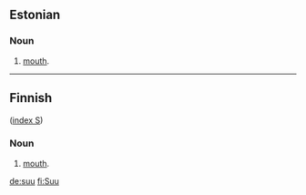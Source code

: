 ==Estonian==
===Noun===

# [[mouth]].

----

==Finnish==
([[Wiktionary:Finnish_index_s|index S]])

===Noun===

# [[mouth]].

[[de:suu]]
[[fi:Suu]]